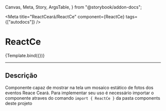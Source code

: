   Canvas,
  Meta,
  Story,
  ArgsTable,
} from "@storybook/addon-docs";

<Meta
  title="ReactCeará/ReactCe"
  component={ReactCe}
  tags={["autodocs"]}
/>

# ReactCe


<Canvas>
  <Story name="ReactCe_Ex01">{Template.bind({})}</Story>
</Canvas>

<ArgsTable of={ReactCe} />

---

## Descrição

Componente capaz de mostrar na tela um mosaico estático de fotos dos eventos Reace Ceará.
Para implementar seu uso é necessário importar o componente atraves do comando ```import { ReactCe }``` da pasta components deste projeto